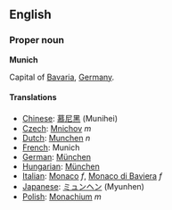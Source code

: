 ==English==
===Proper noun===
'''Munich'''

Capital of [[Bavaria]], [[Germany]].

====Translations====
*[[Chinese]]: [[慕尼黑]] (Munihei)
*[[Czech]]: [[Mnichov]] ''m''
*[[Dutch]]: [[Munchen]] ''n''
*[[French]]: Munich
*[[German]]: [[München]]
*[[Hungarian]]: [[München]]
*[[Italian]]: [[Monaco]] ''f'', [[Monaco di Baviera]] ''f''
*[[Japanese]]: [[ミュンヘン]] (Myunhen)
*[[Polish]]: [[Monachium]] ''m''